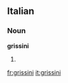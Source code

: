 ==Italian==

===Noun===
'''grissini''' {{m}}

# {{plural of|[[grissino]]|lang=it}}

[[fr:grissini]]
[[it:grissini]]